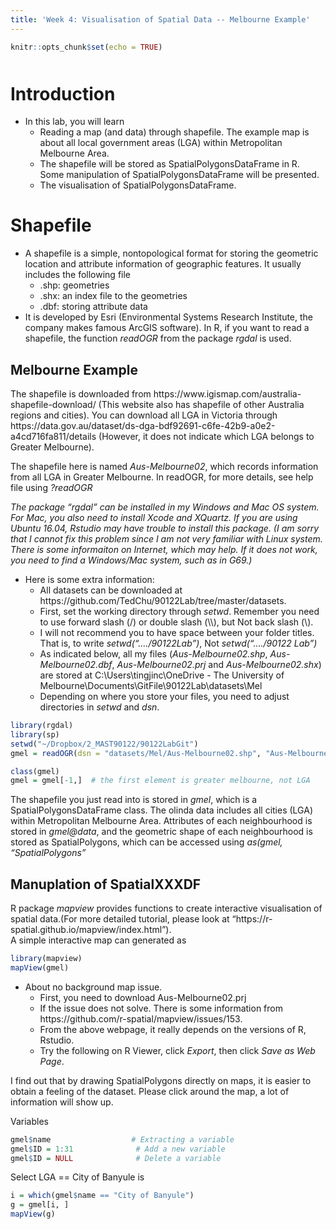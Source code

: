 ```yaml
---
title: 'Week 4: Visualisation of Spatial Data -- Melbourne Example'
---
```


<div style="margin-bottom:50px;">
```r
knitr::opts_chunk$set(echo = TRUE)
```
</div>


# Introduction


* In this lab, you will learn 
  + Reading a map (and data) through shapefile. The example map is about all local government areas (LGA) within  Metropolitan Melbourne Area. 
  + The shapefile will be stored as SpatialPolygonsDataFrame in R. Some manipulation of SpatialPolygonsDataFrame will be presented. 
  + The visualisation of SpatialPolygonsDataFrame.



# Shapefile

* A shapefile is a simple, nontopological format for storing the geometric location and attribute information of geographic features. It usually includes the following file
  + .shp:  	geometries
  + .shx:  	an index file to the geometries
  + .dbf:	  storing attribute data


* It is developed by Esri (Environmental Systems Research Institute, the company makes famous ArcGIS software). In R, if you want to read a shapefile, the function *readOGR* from the package *rgdal* is used. 



## Melbourne Example

The shapefile is downloaded from https://www.igismap.com/australia-shapefile-download/ (This website also has shapefile of other Australia regions and cities). You can download all LGA in Victoria through  https://data.gov.au/dataset/ds-dga-bdf92691-c6fe-42b9-a0e2-a4cd716fa811/details (However, it does not indicate which LGA belongs to Greater Melbourne). 

The shapefile here is named *Aus-Melbourne02*, which records information from all LGA in Greater Melbourne. In readOGR, for more details, see help file using *?readOGR* 


*The package "rgdal" can be installed in my Windows and Mac OS system. For Mac, you also need to install Xcode and XQuartz. If you are using Ubuntu 16.04, Rstudio may have trouble to install this package. (I am sorry that I cannot fix this problem since I am not very familiar with Linux system. There is some informaiton on Internet, which may help. If it does not work, you need to find a Windows/Mac system, such as in G69.) *

* Here is some extra information: 
  + All datasets can be downloaded at https://github.com/TedChu/90122Lab/tree/master/datasets. 
  + First, set the working directory through *setwd*. Remember you need to use forward slash (/) or double slash (\\\\), but Not back slash (\\).
  + I will not recommend you to have space between your folder titles. That is, to write *setwd("..../90122Lab")*, Not *setwd("..../90122 Lab")*
  + As indicated below, all my files (*Aus-Melbourne02.shp*, *Aus-Melbourne02.dbf*, *Aus-Melbourne02.prj* and *Aus-Melbourne02.shx*) are stored at C:\\Users\\tingjinc\\OneDrive - The University of Melbourne\\Documents\\GitFile\\90122Lab\\datasets\\Mel
  + Depending on where you store your files, you need to adjust directories in *setwd* and *dsn*. 

```r
library(rgdal)
library(sp)
setwd("~/Dropbox/2_MAST90122/90122LabGit")
gmel = readOGR(dsn = "datasets/Mel/Aus-Melbourne02.shp", "Aus-Melbourne02")
```

```r
class(gmel) 
gmel = gmel[-1,]  # the first element is greater melbourne, not LGA
```

The shapefile you just read into is stored in *gmel*, which is a SpatialPolygonsDataFrame class. The olinda data includes all cities (LGA) within Metropolitan Melbourne Area.  Attributes of each neighbourhood is stored in *gmel@data*, and the geometric shape of each neighbourhood is stored as SpatialPolygons, which can be accessed using *as(gmel, "SpatialPolygons"*

## Manuplation of SpatialXXXDF

R package *mapview* provides functions to create interactive visualisation of spatial data.(For more detailed tutorial, please look at "https://r-spatial.github.io/mapview/index.html").  
A simple interactive map can generated as
```r
library(mapview)
mapView(gmel)
```

* About no background map issue. 
  + First, you need to download Aus-Melbourne02.prj
  + If the issue does not solve. There is some information from https://github.com/r-spatial/mapview/issues/153.
  + From the above webpage, it really depends on the versions of R, Rstudio.
  + Try the following on R Viewer, click *Export*, then click *Save as Web Page*.  
  


I find out that by drawing SpatialPolygons directly on maps, it is easier to obtain a feeling of the dataset. Please click around the map, a lot of information will show up.  

Variables
```r
gmel$name                  # Extracting a variable
gmel$ID = 1:31              # Add a new variable
gmel$ID = NULL              # Delete a variable
```

Select LGA == City of Banyule is 
```r
i = which(gmel$name == "City of Banyule")
g = gmel[i, ]
mapView(g)
```


